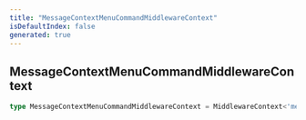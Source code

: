 ```yaml
---
title: "MessageContextMenuCommandMiddlewareContext"
isDefaultIndex: false
generated: true
---
```



<!-- This file was generated from the CommandKit source. Do not modify. Instead, re-run the "docgen" script -->


## MessageContextMenuCommandMiddlewareContext

<GenerationInfo sourceFile="packages/commandkit/src/app/commands/Context.ts" sourceLine="76" packageName="commandkit" />



```ts title="Signature"
type MessageContextMenuCommandMiddlewareContext = MiddlewareContext<'messageContextMenu'>
```
